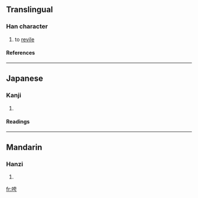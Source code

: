 ==Translingual==
===Han character===
{{Han char|rn=30|rad=口|as=06|sn=9|four=|canj=口大一尸 (RKMS)}}
# to [[revile]]
====References====
{{Han ref|kx=0187.130|dkj=03557|dj=0406.140|hdz=10613.120|uh=54B5|ud=21685}}
----
==Japanese==

===Kanji===
{{ja-kanji|grade=|rs=口06}}
# {{defn|Japanese}} 
====Readings====
{{ja-readings|on=[[くう]] (kū), [[け]] (ke)|kun=}}
----
==Mandarin==
===Hanzi===
{{cmn-hanzi|pin=[[kuā]] (kua1)|wg=k'ua<sup>1</sup>}}
# {{defn|Mandarin}}

[[fr:咵]]